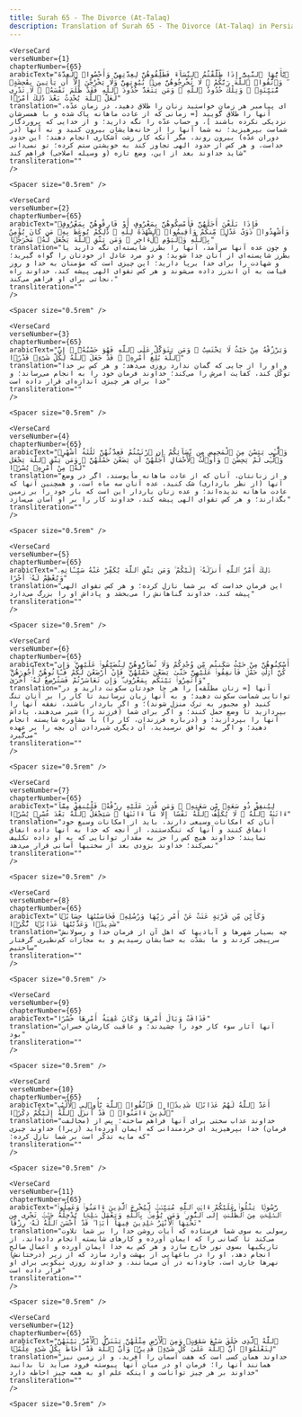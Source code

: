 ```yaml
---
title: Surah 65 - The Divorce (At-Talaq)  
description: Translation of Surah 65 - The Divorce (At-Talaq) in Persian
---
```







    <VerseCard 
    verseNumber={1}
    chapterNumber={65}
    arabicText="يَٰٓأَيُّهَا ٱلنَّبِىُّ إِذَا طَلَّقْتُمُ ٱلنِّسَآءَ فَطَلِّقُوهُنَّ لِعِدَّتِهِنَّ وَأَحْصُوا۟ ٱلْعِدَّةَ ۖ وَٱتَّقُوا۟ ٱللَّهَ رَبَّكُمْ ۖ لَا تُخْرِجُوهُنَّ مِنۢ بُيُوتِهِنَّ وَلَا يَخْرُجْنَ إِلَّآ أَن يَأْتِينَ بِفَٰحِشَةٍۢ مُّبَيِّنَةٍۢ ۚ وَتِلْكَ حُدُودُ ٱللَّهِ ۚ وَمَن يَتَعَدَّ حُدُودَ ٱللَّهِ فَقَدْ ظَلَمَ نَفْسَهُۥ ۚ لَا تَدْرِى لَعَلَّ ٱللَّهَ يُحْدِثُ بَعْدَ ذَٰلِكَ أَمْرًۭا"
    translation="ای پیامبر هر زمان خواستید زنان را طلاق دهید، در زمان عدّه، آنها را طلاق گویید [= زمانی که از عادت ماهانه پاک شده و با همسرشان نزدیکی نکرده باشند ]، و حساب عدّه را نگه دارید؛ و از خدایی که پروردگار شماست بپرهیزید؛ نه شما آنها را از خانه‌هایشان بیرون کنید و نه آنها (در دوران عدّه) بیرون روند، مگر آنکه کار زشت آشکاری انجام دهند؛ این حدود خداست، و هر کس از حدود الهی تجاوز کند به خویشتن ستم کرده؛ تو نمی‌دانی شاید خداوند بعد از این، وضع تازه (و وسیله اصلاحی) فراهم کند"
    transliteration=""
    />

    <Spacer size="0.5rem" />
                
    <VerseCard 
    verseNumber={2}
    chapterNumber={65}
    arabicText="فَإِذَا بَلَغْنَ أَجَلَهُنَّ فَأَمْسِكُوهُنَّ بِمَعْرُوفٍ أَوْ فَارِقُوهُنَّ بِمَعْرُوفٍۢ وَأَشْهِدُوا۟ ذَوَىْ عَدْلٍۢ مِّنكُمْ وَأَقِيمُوا۟ ٱلشَّهَٰدَةَ لِلَّهِ ۚ ذَٰلِكُمْ يُوعَظُ بِهِۦ مَن كَانَ يُؤْمِنُ بِٱللَّهِ وَٱلْيَوْمِ ٱلْءَاخِرِ ۚ وَمَن يَتَّقِ ٱللَّهَ يَجْعَل لَّهُۥ مَخْرَجًۭا"
    translation="و چون عده آنها سرآمد، آنها را بطرز شایسته‌ای نگه دارید یا بطرز شایسته‌ای از آنان جدا شوید؛ و دو مرد عادل از خودتان را گواه گیرید؛ و شهادت را برای خدا برپا دارید؛ این چیزی است که مؤمنان به خدا و روز قیامت به آن اندرز داده می‌شوند و هر کس تقوای الهی پیشه کند، خداوند راه نجاتی برای او فراهم می‌کند،"
    transliteration=""
    />

    <Spacer size="0.5rem" />
                
    <VerseCard 
    verseNumber={3}
    chapterNumber={65}
    arabicText="وَيَرْزُقْهُ مِنْ حَيْثُ لَا يَحْتَسِبُ ۚ وَمَن يَتَوَكَّلْ عَلَى ٱللَّهِ فَهُوَ حَسْبُهُۥٓ ۚ إِنَّ ٱللَّهَ بَٰلِغُ أَمْرِهِۦ ۚ قَدْ جَعَلَ ٱللَّهُ لِكُلِّ شَىْءٍۢ قَدْرًۭا"
    translation="و او را از جایی که گمان ندارد روزی می‌دهد؛ و هر کس بر خدا توکّل کند، کفایت امرش را می‌کند؛ خداوند فرمان خود را به انجام می‌رساند؛ و خدا برای هر چیزی اندازه‌ای قرار داده است"
    transliteration=""
    />

    <Spacer size="0.5rem" />
                
    <VerseCard 
    verseNumber={4}
    chapterNumber={65}
    arabicText="وَٱلَّٰٓـِٔى يَئِسْنَ مِنَ ٱلْمَحِيضِ مِن نِّسَآئِكُمْ إِنِ ٱرْتَبْتُمْ فَعِدَّتُهُنَّ ثَلَٰثَةُ أَشْهُرٍۢ وَٱلَّٰٓـِٔى لَمْ يَحِضْنَ ۚ وَأُو۟لَٰتُ ٱلْأَحْمَالِ أَجَلُهُنَّ أَن يَضَعْنَ حَمْلَهُنَّ ۚ وَمَن يَتَّقِ ٱللَّهَ يَجْعَل لَّهُۥ مِنْ أَمْرِهِۦ يُسْرًۭا"
    translation="و از زنانتان، آنان که از عادت ماهانه مأیوسند، اگر در وضع آنها (از نظر بارداری) شک کنید، عده آنان سه ماه است، و همچنین آنها که عادت ماهانه ندیده‌اند؛ و عده زنان باردار این است که بار خود را بر زمین بگذارند؛ و هر کس تقوای الهی پیشه کند، خداوند کار را بر او آسان می‌سازد"
    transliteration=""
    />

    <Spacer size="0.5rem" />
                
    <VerseCard 
    verseNumber={5}
    chapterNumber={65}
    arabicText="ذَٰلِكَ أَمْرُ ٱللَّهِ أَنزَلَهُۥٓ إِلَيْكُمْ ۚ وَمَن يَتَّقِ ٱللَّهَ يُكَفِّرْ عَنْهُ سَيِّـَٔاتِهِۦ وَيُعْظِمْ لَهُۥٓ أَجْرًا"
    translation="این فرمان خداست که بر شما نازل کرده؛ و هر کس تقوای الهی پیشه کند، خداوند گناهانش را می‌بخشد و پاداش او را بزرگ می‌دارد"
    transliteration=""
    />

    <Spacer size="0.5rem" />
                
    <VerseCard 
    verseNumber={6}
    chapterNumber={65}
    arabicText="أَسْكِنُوهُنَّ مِنْ حَيْثُ سَكَنتُم مِّن وُجْدِكُمْ وَلَا تُضَآرُّوهُنَّ لِتُضَيِّقُوا۟ عَلَيْهِنَّ ۚ وَإِن كُنَّ أُو۟لَٰتِ حَمْلٍۢ فَأَنفِقُوا۟ عَلَيْهِنَّ حَتَّىٰ يَضَعْنَ حَمْلَهُنَّ ۚ فَإِنْ أَرْضَعْنَ لَكُمْ فَـَٔاتُوهُنَّ أُجُورَهُنَّ ۖ وَأْتَمِرُوا۟ بَيْنَكُم بِمَعْرُوفٍۢ ۖ وَإِن تَعَاسَرْتُمْ فَسَتُرْضِعُ لَهُۥٓ أُخْرَىٰ"
    translation="آنها [= زنان مطلّقه‌] را هر جا خودتان سکونت دارید و در توانایی شماست سکونت دهید؛ و به آنها زیان نرسانید تا کار را بر آنان تنگ کنید (و مجبور به ترک منزل شوند)؛ و اگر باردار باشند، نفقه آنها را بپردازید تا وضع حمل کنند؛ و اگر برای شما (فرزند را) شیر می‌دهند، پاداش آنها را بپردازید؛ و (درباره فرزندان، کار را) با مشاوره شایسته انجام دهید؛ و اگر به توافق نرسیدید، آن دیگری شیردادن آن بچه را بر عهده می‌گیرد"
    transliteration=""
    />

    <Spacer size="0.5rem" />
                
    <VerseCard 
    verseNumber={7}
    chapterNumber={65}
    arabicText="لِيُنفِقْ ذُو سَعَةٍۢ مِّن سَعَتِهِۦ ۖ وَمَن قُدِرَ عَلَيْهِ رِزْقُهُۥ فَلْيُنفِقْ مِمَّآ ءَاتَىٰهُ ٱللَّهُ ۚ لَا يُكَلِّفُ ٱللَّهُ نَفْسًا إِلَّا مَآ ءَاتَىٰهَا ۚ سَيَجْعَلُ ٱللَّهُ بَعْدَ عُسْرٍۢ يُسْرًۭا"
    translation="آنان که امکانات وسیعی دارند، باید از امکانات وسیع خود انفاق کنند و آنها که تنگدستند، از آنچه که خدا به آنها داده انفاق نمایند؛ خداوند هیچ کس را جز به مقدار توانایی که به او داده تکلیف نمی‌کند؛ خداوند بزودی بعد از سختیها آسانی قرار می‌دهد"
    transliteration=""
    />

    <Spacer size="0.5rem" />
                
    <VerseCard 
    verseNumber={8}
    chapterNumber={65}
    arabicText="وَكَأَيِّن مِّن قَرْيَةٍ عَتَتْ عَنْ أَمْرِ رَبِّهَا وَرُسُلِهِۦ فَحَاسَبْنَٰهَا حِسَابًۭا شَدِيدًۭا وَعَذَّبْنَٰهَا عَذَابًۭا نُّكْرًۭا"
    translation="چه بسیار شهرها و آبادیها که اهل آن از فرمان خدا و رسولانش سرپیچی کردند و ما بشدّت به حسابشان رسیدیم و به مجازات کم‌نظیری گرفتار ساختیم"
    transliteration=""
    />

    <Spacer size="0.5rem" />
                
    <VerseCard 
    verseNumber={9}
    chapterNumber={65}
    arabicText="فَذَاقَتْ وَبَالَ أَمْرِهَا وَكَانَ عَٰقِبَةُ أَمْرِهَا خُسْرًا"
    translation="آنها آثار سوء کار خود را چشیدند؛ و عاقبت کارشان خسران بود"
    transliteration=""
    />

    <Spacer size="0.5rem" />
                
    <VerseCard 
    verseNumber={10}
    chapterNumber={65}
    arabicText="أَعَدَّ ٱللَّهُ لَهُمْ عَذَابًۭا شَدِيدًۭا ۖ فَٱتَّقُوا۟ ٱللَّهَ يَٰٓأُو۟لِى ٱلْأَلْبَٰبِ ٱلَّذِينَ ءَامَنُوا۟ ۚ قَدْ أَنزَلَ ٱللَّهُ إِلَيْكُمْ ذِكْرًۭا"
    translation="خداوند عذاب سختی برای آنها فراهم ساخته؛ پس از (مخالفت فرمان) خدا بپرهیزید ای خردمندانی که ایمان آورده‌اید (زیرا) خداوند چیزی که مایه تذکّر است بر شما نازل کرده؛"
    transliteration=""
    />

    <Spacer size="0.5rem" />
                
    <VerseCard 
    verseNumber={11}
    chapterNumber={65}
    arabicText="رَّسُولًۭا يَتْلُوا۟ عَلَيْكُمْ ءَايَٰتِ ٱللَّهِ مُبَيِّنَٰتٍۢ لِّيُخْرِجَ ٱلَّذِينَ ءَامَنُوا۟ وَعَمِلُوا۟ ٱلصَّٰلِحَٰتِ مِنَ ٱلظُّلُمَٰتِ إِلَى ٱلنُّورِ ۚ وَمَن يُؤْمِنۢ بِٱللَّهِ وَيَعْمَلْ صَٰلِحًۭا يُدْخِلْهُ جَنَّٰتٍۢ تَجْرِى مِن تَحْتِهَا ٱلْأَنْهَٰرُ خَٰلِدِينَ فِيهَآ أَبَدًۭا ۖ قَدْ أَحْسَنَ ٱللَّهُ لَهُۥ رِزْقًا"
    translation="رسولی به سوی شما فرستاده که آیات روشن خدا را بر شما تلاوت می‌کند تا کسانی را که ایمان آورده و کارهای شایسته انجام داده‌اند، از تاریکیها بسوی نور خارج سازد و هر کس به خدا ایمان آورده و اعمال صالح انجام دهد، او را در باغهایی از بهشت وارد سازد که از زیر (درختانش) نهرها جاری است، جاودانه در آن می‌مانند، و خداوند روزی نیکویی برای او قرار داده است"
    transliteration=""
    />

    <Spacer size="0.5rem" />
                
    <VerseCard 
    verseNumber={12}
    chapterNumber={65}
    arabicText="ٱللَّهُ ٱلَّذِى خَلَقَ سَبْعَ سَمَٰوَٰتٍۢ وَمِنَ ٱلْأَرْضِ مِثْلَهُنَّ يَتَنَزَّلُ ٱلْأَمْرُ بَيْنَهُنَّ لِتَعْلَمُوٓا۟ أَنَّ ٱللَّهَ عَلَىٰ كُلِّ شَىْءٍۢ قَدِيرٌۭ وَأَنَّ ٱللَّهَ قَدْ أَحَاطَ بِكُلِّ شَىْءٍ عِلْمًۢا"
    translation="خداوند همان کسی است که هفت آسمان را آفرید، و از زمین نیز همانند آنها را؛ فرمان او در میان آنها پیوسته فرود می‌آید تا بدانید خداوند بر هر چیز تواناست و اینکه علم او به همه چیز احاطه دارد"
    transliteration=""
    />

    <Spacer size="0.5rem" />
                